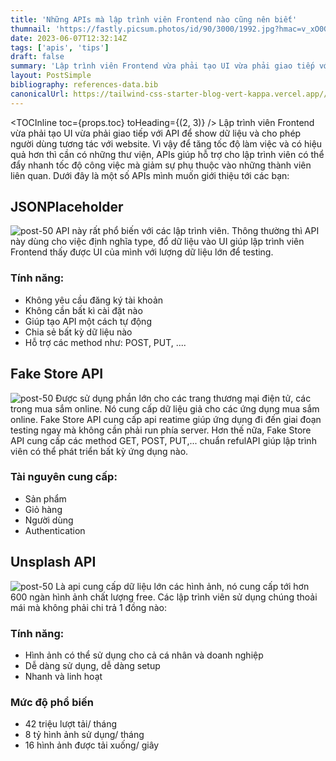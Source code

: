 ```yaml
---
title: 'Những APIs mà lập trình viên Frontend nào cũng nên biết'
thumnail: 'https://fastly.picsum.photos/id/90/3000/1992.jpg?hmac=v_xO0GFiGn3zpcKzWIsZ3WoSoxJuAEXukrYJUdo2S6g'
date: 2023-06-07T12:32:14Z
tags: ['apis', 'tips']
draft: false
summary: 'Lập trình viên Frontend vừa phải tạo UI vừa phải giao tiếp với API để show dữ liệu và cho phép người dùng tương tác với website. Vì vậy để tăng tốc độ làm việc và có hiệu quả hơn thì cần có những thư viện, APIs giúp hỗ trợ cho lập trình viên có thể đẩy nhanh tốc độ công việc mà giảm sự phụ thuộc vào những thành viên liên quan'
layout: PostSimple
bibliography: references-data.bib
canonicalUrl: https://tailwind-css-starter-blog-vert-kappa.vercel.app//blog/new-features-in-v1/
---
```


<TOCInline toc={props.toc} toHeading={(2, 3)} />
Lập trình viên Frontend vừa phải tạo UI vừa phải giao tiếp với API để show dữ liệu và cho phép người
dùng tương tác với website. Vì vậy để tăng tốc độ làm việc và có hiệu quả hơn thì cần có những thư viện,
APIs giúp hỗ trợ cho lập trình viên có thể đẩy nhanh tốc độ công việc mà giảm sự phụ thuộc vào những
thành viên liên quan. Dưới đây là một số APIs mình muốn giới thiệu tới các bạn:

## JSONPlaceholder

![post-50](https://images.viblo.asia/0dd845e4-c6f9-443e-ae51-d0282bb09a34.png)
API này rất phổ biến với các lập trình viên. Thông thường thì API này dùng cho việc định nghĩa type, đổ dữ liệu vào UI giúp lập trình viên Frontend thấy được UI của mình với lượng dữ liệu lớn để testing.

### Tính năng:

- Không yêu cầu đăng ký tài khoản
- Không cần bất kì cài đặt nào
- Giúp tạo API một cách tự động
- Chia sẻ bất kỳ dữ liệu nào
- Hỗ trợ các method như: POST, PUT, ....

## Fake Store API

![post-50](https://hksbjaideaoctdqnkzug.supabase.co/storage/v1/object/public/affiliate/cource/fackapi.svg)
Được sử dụng phần lớn cho các trang thương mại điện tử, các trong mua sắm online. Nó cung cấp dữ liệu giả cho các ứng dụng mua sắm online. Fake Store API cung cấp api reatime giúp ứng dụng đi đến giai đoạn testing ngay mà không cần phải run phía server. Hơn thế nữa, Fake Store API cung cấp các method GET, POST, PUT,... chuẩn refulAPI giúp lập trình viên có thể phát triển bất kỳ ứng dụng nào.

### Tài nguyên cung cấp:

- Sản phẩm
- Giỏ hàng
- Người dùng
- Authentication

## Unsplash API

![post-50](https://hksbjaideaoctdqnkzug.supabase.co/storage/v1/object/public/affiliate/cource/unsplash.webp)
Là api cung cấp dữ liệu lớn các hình ảnh, nó cung cấp tới hơn 600 ngàn hình ảnh chất lượng free. Các lập trình viên sử dụng chúng thoải mái mà không phải chi trả 1 đồng nào:

### Tính năng:

- Hình ảnh có thể sử dụng cho cả cá nhân và doanh nghiệp
- Dễ dàng sử dụng, dễ dàng setup
- Nhanh và linh hoạt

### Mức độ phổ biến

- 42 triệu lượt tải/ tháng
- 8 tỷ hình ảnh sử dụng/ tháng
- 16 hình ảnh được tải xuống/ giây

